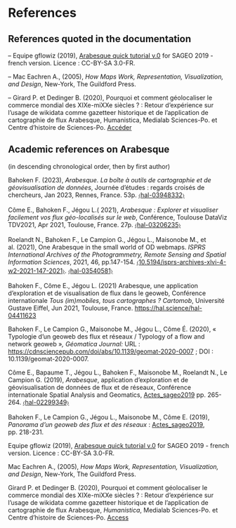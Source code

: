 # References {.unnumbered}

## References quoted in the documentation

– Equipe gflowiz (2019), [Arabesque quick tutorial v.0](https://github.com/gflowiz/sageo-ricardo) for SAGEO 2019 - french version. Licence : CC-BY-SA 3.0-FR.

– Mac Eachren A., (2005), *How Maps Work, Representation, Visualization, and Design*, New-York, The Guildford Press.

– Girard P. et Dedinger B. (2020), Pourquoi et comment géolocaliser le commerce mondial des XIXe-miXXe siècles ? : Retour d’expérience sur l’usage de wikidata comme gazetteer historique et de l’application de cartographie de flux Arabesque, Humanistica, Medialab Sciences-Po. et Centre d’histoire de Sciences-Po. [Accéder](http://medialab.github.io/publications/geolocaliserRICardo@humanistica2020/)

## **Academic references on Arabesque**

(in descending chronological order, then by first author)

Bahoken F. (2023), *Arabesque. La boîte à outils de cartographie et de géovisualisation de données*, Journée d'études : regards croisés de chercheurs, Jan 2023, Rennes, France. 53p. [〈hal-03948332〉](https://hal.science/hal-03948332)

Côme E., Bahoken F., Jégou L.( 2021), *Arabesque : Explorer et visualiser facilement vos flux géo-localisés sur le web*, Conférence, Toulouse DataViz TDV2021, Apr 2021, Toulouse, France. 27p. [〈hal-03206235〉](https://hal.science/hal-03206235)

Roelandt N., Bahoken F., Le Campion G., Jégou L., Maisonobe M., et al. (2021), One Arabesque in the small world of OD webmaps. *ISPRS International Archives of the Photogrammetry, Remote Sensing and Spatial Information Sciences*, 2021, 46, pp.147-154. [〈10.5194/isprs-archives-xlvi-4-w2-2021-147-2021〉](https://dx.doi.org/10.5194/isprs-archives-xlvi-4-w2-2021-147-2021). [〈hal-03540581〉](https://hal.science/hal-03540581)

Bahoken F., Côme E., Jégou L. (2021) Arabesque, une application d'exploration et de visualisation de flux dans le geoweb, Conférence internationale *Tous (im)mobiles, tous cartographes ? Cartomob*, Université Gustave Eiffel, Jun 2021, Toulouse, France. <https://hal.science/hal-04411623>

Bahoken F., Le Campion G., Maisonobe M., Jégou L., Côme É. (2020), « Typologie d’un geoweb des flux et réseaux / Typology of a flow and network geoweb »*, Géomatica Journal:* URL : <https://cdnsciencepub.com/doi/abs/10.1139/geomat-2020-0007> ; DOI : 10.1139/geomat-2020-0007.

Côme E., Bapaume T., Jégou L., Bahoken F., Maisonobe M., Roelandt N., Le Campion G. (2019), *Arabesque*, application d’exploration et de géovisualisation de données de flux et de réseaux, Conférence internationale Spatial Analysis and Geomatics, [Actes_sageo2019](https://sageo2019.irstea.fr/actes/) pp. 265-264. [〈hal-02299349〉](https://hal.science/hal-02299349)

Bahoken F., Le Campion G., Jégou L., Maisonobe M., Côme E. (2019), *Panorama d’un geoweb des flux et des réseaux* : [Actes_sageo2019](https://sageo2019.irstea.fr/actes/), pp. 218-231.

Equipe gflowiz (2019), [Arabesque quick tutorial v.0](https://github.com/gflowiz/sageo-ricardo) for SAGEO 2019 - french version. Licence : CC-BY-SA 3.0-FR.

Mac Eachren A., (2005), *How Maps Work, Representation, Visualization, and Design*, New-York, The Guildford Press.

Girard P. et Dedinger B. (2020), Pourquoi et comment géolocaliser le commerce mondial des XIXe-miXXe siècles ? : Retour d’expérience sur l’usage de wikidata comme gazetteer historique et de l’application de cartographie de flux Arabesque, *Humanistica*, Medialab Sciences-Po. et Centre d’histoire de Sciences-Po. [Access](http://medialab.github.io/publications/geolocaliserRICardo@humanistica2020/)

::: {#refs}
:::
